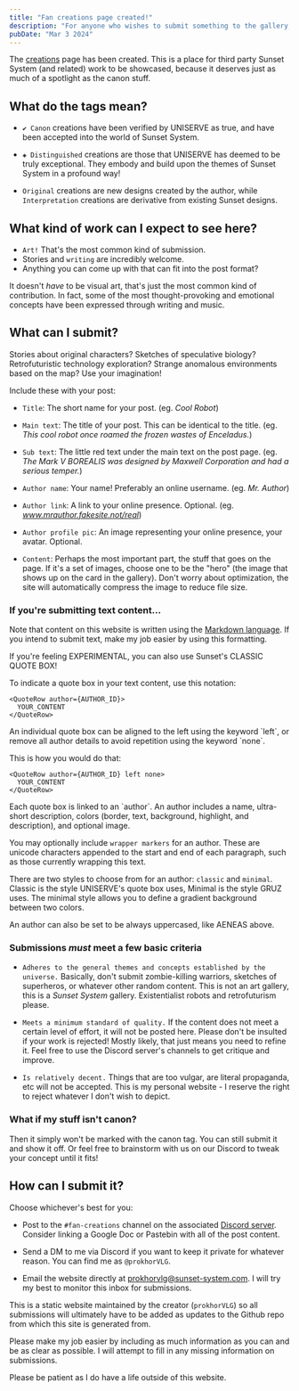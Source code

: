 ```yaml
---
title: "Fan creations page created!"
description: "For anyone who wishes to submit something to the gallery, this contains a brief guide."
pubDate: "Mar 3 2024"
---
```



The [creations](/creations) page has been created. This is a place for third party Sunset System (and related) work to be showcased, because it deserves just as much of a spotlight as the canon stuff.

## What do the tags mean?

- `✔ Canon` creations have been verified by UNISERVE as true, and have been accepted into the world of Sunset System.

- `◈ Distinguished` creations are those that UNISERVE has deemed to be truly exceptional. They embody and build upon the themes of Sunset System in a profound way!

- `Original` creations are new designs created by the author, while `Interpretation` creations are derivative from existing Sunset designs.

## What kind of work can I expect to see here?

- `Art!` That's the most common kind of submission.
- Stories and `writing` are incredibly welcome.
- Anything you can come up with that can fit into the post format?

It doesn't *have* to be visual art, that's just the most common kind of contribution. In fact, some of the most thought-provoking and emotional concepts have been expressed through writing and music.

## What can I submit?

Stories about original characters? Sketches of speculative biology? Retrofuturistic technology exploration? Strange anomalous environments based on the map? Use your imagination!

Include these with your post:

- `Title`: The short name for your post. (eg. *Cool Robot*)

- `Main text`: The title of your post. This can be identical to the title. (eg. *This cool robot once roamed the frozen wastes of Enceladus.*)

- `Sub text`: The little red text under the main text on the post page. (eg. *The Mark V BOREALIS was designed by Maxwell Corporation and had a serious temper.*)

- `Author name`: Your name! Preferably an online username. (eg. *Mr. Author*)

- `Author link`: A link to your online presence. Optional. (eg. *www.mrauthor.fakesite.not/real*)

- `Author profile pic`: An image representing your online presence, your avatar. Optional.

- `Content`: Perhaps the most important part, the stuff that goes on the page. If it's a set of images, choose one to be the "hero" (the image that shows up on the card in the gallery). Don't worry about optimization, the site will automatically compress the image to reduce file size.

### If you're submitting text content...

Note that content on this website is written using the <a href="https://www.markdownguide.org/cheat-sheet/" target="_blank">Markdown language</a>. If you intend to submit text, make my job easier by using this formatting.

<QuoteRow author={AuthorUniserve} >
If you're feeling EXPERIMENTAL, you can also use Sunset's CLASSIC QUOTE BOX!

To indicate a quote box in your text content, use this notation:

```
<QuoteRow author={AUTHOR_ID}>
  YOUR_CONTENT
</QuoteRow>
```
</QuoteRow>

<QuoteRow author={AuthorAENEAS} left>
An individual quote box can be aligned to the left using the keyword `left`, or remove all author details to avoid repetition using the keyword `none`.

This is how you would do that:

```
<QuoteRow author={AUTHOR_ID} left none>
  YOUR_CONTENT
</QuoteRow>
```
</QuoteRow>

<QuoteRow author={AuthorGRUZ}>
Each quote box is linked to an `author`. An author includes a name, ultra-short description, colors (border, text, background, highlight, and description), and optional image. 

You may optionally include `wrapper markers` for an author. These are unicode characters appended to the start and end of each paragraph, such as those currently wrapping this text.

There are two styles to choose from for an author: `classic` and `minimal`. Classic is the style UNISERVE's quote box uses, Minimal is the style GRUZ uses. The minimal style allows you to define a gradient background between two colors.

An author can also be set to be always uppercased, like AENEAS above.
</QuoteRow>

### Submissions *must* meet a few basic criteria

- `Adheres to the general themes and concepts established by the universe.` Basically, don't submit zombie-killing warriors, sketches of superheros, or whatever other random content. This is not an art gallery, this is a *Sunset System* gallery. Existentialist robots and retrofuturism please.

- `Meets a minimum standard of quality.` If the content does not meet a certain level of effort, it will not be posted here. Please don't be insulted if your work is rejected! Mostly likely, that just means you need to refine it. Feel free to use the Discord server's channels to get critique and improve.

- `Is relatively decent.` Things that are too vulgar, are literal propaganda, etc will not be accepted. This is my personal website - I reserve the right to reject whatever I don't wish to depict.

### What if my stuff isn't canon?

Then it simply won't be marked with the canon tag. You can still submit it and show it off. Or feel free to brainstorm with us on our Discord to tweak your concept until it fits!

## How can I submit it?

Choose whichever's best for you:

- Post to the `#fan-creations` channel on the associated <a href={CommonLinks.discord} target="_blank">Discord server</a>. Consider linking a Google Doc or Pastebin with all of the post content.

- Send a DM to me via Discord if you want to keep it private for whatever reason. You can find me as `@prokhorVLG`.

- Email the website directly at [prokhorvlg@sunset-system.com](mailto:prokhorvlg@sunset-system.com). I will try my best to monitor this inbox for submissions.

This is a static website maintained by the creator (`prokhorVLG`) so all submissions will ultimately have to be added as updates to the Github repo from which this site is generated from. 

Please make my job easier by including as much information as you can and be as clear as possible. I will attempt to fill in any missing information on submissions.

Please be patient as I do have a life outside of this website.